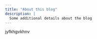 ```yaml
---
title: "About this blog"
description: |
  Some additional details about the blog
---
```


jyfkhgvkhnv

